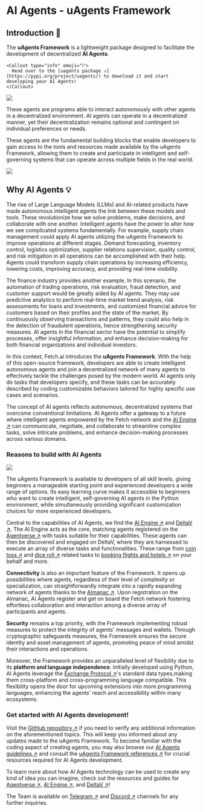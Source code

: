 
# AI Agents - uAgents Framework

## Introduction 🚀

The **uAgents Framework** is a lightweight package designed to facilitate the development of decentralized **AI Agents**.

    <Callout type="info" emoji="ℹ️">
      Head over to the [uagents package ↗️](https://pypi.org/project/uagents/) to download it and start developing your AI Agents!
    </Callout>

![](../../../src/images/missing.jpeg)

These agents are programs able to interact autonomously with other agents in a decentralized environment. AI agents can operate in a decentralized manner, yet their decentralization remains optional and contingent on individual preferences or needs.

These agents are the fundamental building blocks that enable developers to gain access to the tools and resources made available by the uAgents Framework, allowing them to create and participate in intelligent and self-governing systems that can operate across multiple fields in the real world.


![](../../../src/images/missing.jpeg)

## Why AI Agents 💡

The rise of Large Language Models (LLMs) and AI-related products have made autonomous intelligent agents the link between these models and tools. These revolutionize how we solve problems, make decisions, and collaborate with one another. Intelligent agents have the power to alter how we see complicated systems fundamentally. For example, supply chain management could apply AI agents utilizing the uAgents Framework to improve operations at different stages. Demand forecasting, inventory control, logistics optimization, supplier relations supervision, quality control, and risk mitigation in all operations can be accomplished with their help. Agents could transform supply chain operations by increasing efficiency, lowering costs, improving accuracy, and providing real-time visibility.

The finance industry provides another example. In this scenario, the automation of trading operations, risk evaluation, fraud detection, and customer support would be greatly aided by AI agents. They may use predictive analytics to perform real-time market trend analysis, risk assessments for loans and investments, and customized financial advice for customers based on their profiles and the state of the market. By continuously observing transactions and patterns, they could also help in the detection of fraudulent operations, hence strengthening security measures. AI agents in the financial sector have the potential to simplify processes, offer insightful information, and enhance decision-making for both financial organizations and individual investors.

In this context, Fetch.ai introduces the **uAgents Framework**. With the help of this open-source framework, developers are able to create intelligent autonomous agents and join a decentralized network of many agents to effectively tackle the challenges posed by the modern world. AI agents only do tasks that developers specify, and these tasks can be accurately described by coding customizable behaviors tailored for highly specific use cases and scenarios.

The concept of AI agents reflects autonomous, decentralized systems that overcome conventional limitations.
AI Agents offer a gateway to a future where intelligent agents empowered by the Fetch network and the [AI Engine ↗️](/concepts/ai-engine/ai-engine-intro) can communicate, negotiate, and collaborate to streamline complex tasks, solve intricate problems, and enhance decision-making processes across various domains.
### Reasons to build with AI Agents

![](../../../src/images/why-uagents.png)

The uAgents Framework is available to developers of all skill levels, giving beginners a manageable starting point and experienced developers a wide range of options. Its easy learning curve makes it accessible to beginners who want to create intelligent, self-governing AI agents in the Python environment, while simultaneously providing significant customization choices for more experienced developers.

Central to the capabilities of AI Agents, we find the [AI Engine ↗️](/concepts/ai-engine/ai-engine-intro) and [DeltaV ↗️](/concepts/deltav/intro). The AI Engine acts as the core, matching agents registered on the [Agentverse ↗️](/concepts/agent-services/agentverse-intro) with tasks suitable for their capabilities. These agents can then be discovered and engaged on DeltaV, where they are harnessed to execute an array of diverse tasks and functionalities. These range from [coin toss ↗️](/guides/agentverse/registering-agent-coin-toss) and [dice roll ↗️](/guides/agentverse/registering-agent-dice-roll) related tasks to [booking flights and hotels ↗️](/guides/deltav/book-service-with-deltav) on your behalf and more.

**Connectivity** is also an important feature of the Framework. It opens up possibilities where agents, regardless of their level of complexity or specialization, can straightforwardly integrate into a rapidly expanding network of agents thanks to the [Almanac ↗️](/references/contracts/uagents-almanac/almanac-overview). Upon registration on the Almanac, AI Agents register and get on board the Fetch network fostering effortless collaboration and interaction among a diverse array of participants and agents.

**Security** remains a top priority, with the Framework implementing robust measures to protect the integrity of agents' messages and wallets. Through cryptographic safeguards measures, the Framework ensures the secure identity and asset management of agents, promoting peace of mind amidst their interactions and operations.

Moreover, the Framework provides an unparalleled level of flexibility due to its **platform and language independence**. Initially developed using Python, AI Agents leverage the [Exchange Protocol ↗️](/references/uagents/uagents-protocols/exchange-protocol)'s standard data types,making them cross-platform and cross-programming language compatible. This flexibility opens the door for upcoming extensions into more programming languages, enhancing the agents' reach and accessibility within many ecosystems.

### Get started with AI Agents development!

Visit the [GitHub repository ↗️](https://github.com/fetchai/uAgents) if you need to verify any additional information on the aforementioned topics. This will keep you informed about any updates made to the uAgents Framework. To become familiar with the coding aspect of creating agents, you may also browse our [AI Agents guidelines ↗️](/guides#ai-agents) and consult the [uAgents Framework references ↗️](/references#uagents-framework) for crucial resources required for AI Agents development.

To learn more about how AI Agents technology can be used to create any kind of idea you can imagine, check out the resources and guides for [Agentverse ↗️](/concepts/agent-services/agentverse-intro), [AI Engine ↗️](/concepts/ai-engine/ai-engine-intro), and [DeltaV ↗️](/concepts/deltav/intro)!

The Team is available on [Telegram ↗️](https://t.me/fetch_ai) and [Discord ↗️](https://discord.gg/fetchai) channels for any further inquiries.
